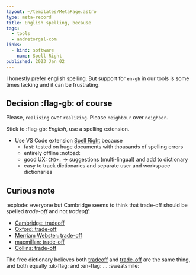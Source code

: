 ```yaml
---
layout: ~/templates/MetaPage.astro
type: meta-record
title: English spelling, because
tags:
  - tools
  - andretorgal-com
links:
  - kind: software
    name: Spell Right
published: 2023 Jan 02
---
```


<Abstract>

I honestly prefer english spelling. But support for `en-gb` in our tools is some times lacking and it can be frustrating.

</Abstract>

## Decision :flag-gb: of course

Please, `realising` over `realizing`. Please `neighbour` over `neighbor`.

Stick to :flag-gb: _English_, use a spelling extension.

- Use VS Code extension [Spell Right](https://marketplace.visualstudio.com/items?itemName=ban.spellright) because
  - fast: tested on huge documents with thousands of spelling errors
  - entirely offline :notbad:
  - good UX: `CMD+.` -> suggestions (multi-lingual) and add to dictionary
  - easy to track dictionaries and separate user and workspace dictionaries

## Curious note

:explode: everyone but Cambridge seems to think that trade-off should be spelled _trade-off_ and not _tradeoff_:

- [Cambridge: tradeoff](https://dictionary.cambridge.org/dictionary/english/trade-off)
- [Oxford: trade-off](https://www.oxfordlearnersdictionaries.com/definition/english/trade-off_2?q=tradeoff)
- [Merriam Webster: trade-off](https://www.merriam-webster.com/dictionary/trade-off)
- [macmillan: trade-off](https://www.macmillandictionary.com/dictionary/british/trade-off_2)
- [Collins: trade-off](https://www.collinsdictionary.com/dictionary/english/trade-off)

The free dictionary believes both [tradeoff](https://www.thefreedictionary.com/tradeoff) and [trade-off](https://www.thefreedictionary.com/trade-off) are the same thing, and both equally :uk-flag: and :en-flag: ... :sweatsmile:
